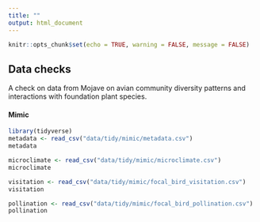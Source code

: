 ```yaml
---
title: ""
output: html_document
---
```


```r
knitr::opts_chunk$set(echo = TRUE, warning = FALSE, message = FALSE)
```

## Data checks
A check on data from Mojave on avian community diversity patterns and interactions with foundation plant species.  

#### Mimic

```r
library(tidyverse)
metadata <- read_csv("data/tidy/mimic/metadata.csv")
metadata

microclimate <- read_csv("data/tidy/mimic/microclimate.csv")
microclimate

visitation <- read_csv("data/tidy/mimic/focal_bird_visitation.csv")
visitation

pollination <- read_csv("data/tidy/mimic/focal_bird_pollination.csv")
pollination

```

